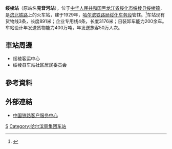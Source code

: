{{Expand|time=2016-07-12T13:25:42+00:00}}
{{Infobox China railway station
|车站名称 =绥棱站
|图片 = 
|图片介绍 = 
|车站拼音 = Suiling
|英文名称 = Suiling Railway Station
|车站代码 = 
|电报码 = SIB
|拼音码 = SLI
|车站位置 = [[黑龙江省|黑龙江省]][[绥化市|绥化市]][[绥棱县|绥棱县]][[绥棱镇|绥棱镇]]
|坐标 = 
|归属 = [[哈尔滨铁路局|哈尔滨铁路局]]
|线路 = [[滨北铁路|滨北铁路]]
|车站等级 = [[三等站_(中铁)|三等站]]
|月台数目 = 2
|股道数目 = 4
}}
'''绥棱站'''（原站名'''克音河站'''），位于[[中华人民共和国|中华人民共和国]][[黑龙江省|黑龙江省]][[绥化市|绥化市]][[绥棱县|绥棱县]][[绥棱镇|绥棱镇]]，是[[滨北铁路|滨北铁路]]上的火车站，建于1929年，[[哈尔滨铁路局|哈尔滨铁路局绥化车务段]]管辖。<ref>{{Cite web |url=http://search.huochepiao.com/huochezhan/jieshao/1715.htm |title=绥棱火车站介绍 |accessdate=2016-07-12 |archive-date=2016-08-01 |archive-url=https://web.archive.org/web/20160801052949/http://search.huochepiao.com/huochezhan/jieshao/1715.htm |dead-url=no }}</ref>车站现有货物线3条，长度891米；企业专用线4条，长度3176米；日装卸车能力200余车。车站设计年发送货物能力400万吨，年发送旅客50万人次。

==車站周邊==
* 绥棱客运中心
* 绥棱县车站社区居民委员会

==參考資料==
{{reflist}}
==外部連結==
* [http://www.12306.cn/mormhweb/ 中国铁路客户服务中心] {{Wayback|url=http://www.12306.cn/mormhweb/ |date=20180205163941 }}
{{China-rail-stub}}
{{滨北铁路}}
[[Category:绥化市铁路车站|S]]
[[Category:哈尔滨局集团车站|Category:哈尔滨局集团车站]]